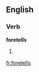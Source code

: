 ==English==

===Verb===
'''foretells'''

# {{third-person singular of|[[foretell]]}}

[[fr:foretells]]